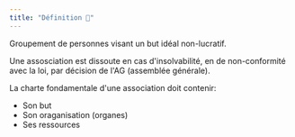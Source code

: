 ```yaml
---
title: "Définition 📝"
---
```


<Note>Groupement de personnes visant un but idéal non-lucratif.</Note>

Une assosciation est dissoute en cas d'insolvabilité, en de non-conformité avec la loi, par décision de l'AG (assemblée générale).

La charte fondamentale d'une association doit contenir:
- Son but
- Son oraganisation (organes)
- Ses ressources